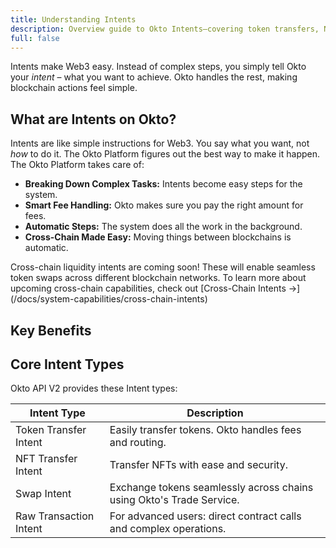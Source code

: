```yaml
---
title: Understanding Intents
description: Overview guide to Okto Intents—covering token transfers, NFT transfers, swaps, and raw transactions with seamless cross-chain support.
full: false
---
```



Intents make Web3 easy.  Instead of complex steps, you simply tell Okto your *intent* – what you want to achieve.  Okto handles the rest, making blockchain actions feel simple.

## What are Intents on Okto?

Intents are like simple instructions for Web3. You say what you want, not *how* to do it. The Okto Platform figures out the best way to make it happen.  The Okto Platform takes care of:

- **Breaking Down Complex Tasks:**  Intents become easy steps for the system.
- **Smart Fee Handling:**  Okto makes sure you pay the right amount for fees.
- **Automatic Steps:**  The system does all the work in the background.
- **Cross-Chain Made Easy:**  Moving things between blockchains is automatic.

<Callout type="Note">
Cross-chain liquidity intents are coming soon! These will enable seamless token swaps across different blockchain networks. To learn more about upcoming cross-chain capabilities, check out [Cross-Chain Intents →](/docs/system-capabilities/cross-chain-intents)
</Callout>

## Key Benefits

<KeyBenefitsGrid>
  <KeyBenefitCard
    title="👤 User-Friendly"
    points={[
      'Simple Instructions: Tell Okto what you want in plain terms.',
      'No Tech Knowledge Needed: Skip the blockchain details.',
      'Fewer Errors: Automation reduces mistakes.',
    ]}
  />
  <KeyBenefitCard
    title="⚡ Smart & Fast"
    points={[
      'Smart Fees: Automatic, cost-effective fees.',
      'Best Routes: Okto finds the fastest and cheapest way to do things.',
      'Quick Actions: Complex tasks get done faster.',
    ]}
  />
  <KeyBenefitCard
    title="🛡️ Secure & Reliable"
    points={[
      'Safe Steps: Transactions happen in a secure order.',
      'Protection Built-In: Okto helps avoid common Web3 problems.',
      'Dependable Transfers: Your cross-chain actions are handled reliably.',
    ]}
  />
</KeyBenefitsGrid>

## Core Intent Types

Okto API V2 provides these Intent types:

| **Intent Type** | **Description** |
|----------|------------------------|
| <ExternalLink href="/docs/openapi/tokenTransfer">Token Transfer Intent</ExternalLink> | Easily transfer tokens. Okto handles fees and routing. |
| <ExternalLink href="/docs/openapi/nftTransfer">NFT Transfer Intent</ExternalLink> | Transfer NFTs with ease and security. |
| <ExternalLink href="/docs/openapi/swap/overview">Swap Intent</ExternalLink> | Exchange tokens seamlessly across chains using Okto's Trade Service. |
| <ExternalLink href="/docs/openapi/evmRawTransaction">Raw Transaction Intent</ExternalLink> | For advanced users: direct contract calls and complex operations. |